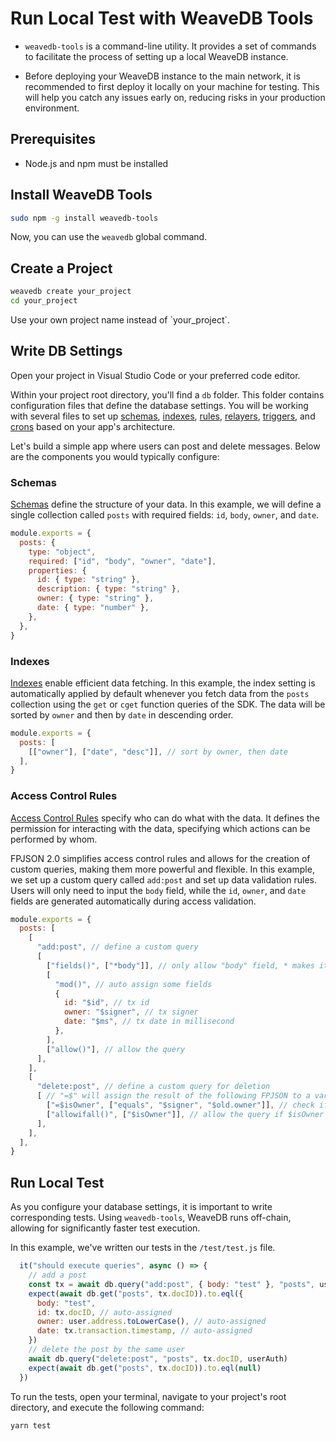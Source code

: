 
# Run Local Test with WeaveDB Tools

- `weavedb-tools` is a command-line utility. It provides a set of commands to facilitate the process of setting up a local WeaveDB instance.

- Before deploying your WeaveDB instance to the main network, it is recommended to first deploy it locally on your machine for testing. This will help you catch any issues early on, reducing risks in your production environment.

## Prerequisites

- Node.js and npm must be installed

## Install WeaveDB Tools

```bash copy
sudo npm -g install weavedb-tools
```

Now, you can use the `weavedb` global command.

## Create a Project

```bash copy
weavedb create your_project
cd your_project
```

<Callout type="info" emoji="💡">
Use your own project name instead of `your_project`.
</Callout>

## Write DB Settings

Open your project in Visual Studio Code or your preferred code editor.

Within your project root directory, you'll find a `db` folder. This folder contains configuration files that define the database settings. You will be working with several files to set up [schemas](/sdk/schemas), [indexes](/sdk/indexes), [rules](/sdk/rules), [relayers](/sdk/relayers), [triggers](/sdk/triggers), and [crons](/sdk/crons) based on your app's architecture.

Let's build a simple app where users can post and delete messages. Below are the components you would typically configure:

### Schemas

[Schemas](/sdk/schemas) define the structure of your data. In this example, we will define a single collection called `posts` with required fields: `id`, `body`, `owner`, and `date`.

```js copy filename="/db/schemas.js"
module.exports = {
  posts: {
    type: "object",
    required: ["id", "body", "owner", "date"],
    properties: {
      id: { type: "string" },
      description: { type: "string" },
      owner: { type: "string" },
      date: { type: "number" },
    },
  },
}
```

### Indexes

[Indexes](/sdk/indexes) enable efficient data fetching. In this example, the index setting is automatically applied by default whenever you fetch data from the `posts` collection using the `get` or `cget` function queries of the SDK. The data will be sorted by `owner` and then by `date` in descending order.

```js copy filename="/db/indexes.js"
module.exports = {
  posts: [
    [["owner"], ["date", "desc"]], // sort by owner, then date
  ],
}
```

### Access Control Rules

[Access Control Rules](/sdk/rules) specify who can do what with the data. It defines the permission for interacting with the data, specifying which actions can be performed by whom.

FPJSON 2.0 simplifies access control rules and allows for the creation of custom queries, making them more powerful and flexible. In this example, we set up a custom query called `add:post` and set up data validation rules. Users will only need to input the `body` field, while the `id`, `owner`, and `date` fields are generated automatically during access validation.

```js copy filename="/db/rules.js"
module.exports = {
  posts: [
    [
      "add:post", // define a custom query
      [
        ["fields()", ["*body"]], // only allow "body" field, * makes it mandatory
        [
          "mod()", // auto assign some fields
          {
            id: "$id", // tx id
            owner: "$signer", // tx signer
            date: "$ms", // tx date in millisecond
          },
        ],
        ["allow()"], // allow the query
      ],
    ],
    [
      "delete:post", // define a custom query for deletion
      [ // "=$" will assign the result of the following FPJSON to a variable
        ["=$isOwner", ["equals", "$signer", "$old.owner"]], // check if signer is data owner
        ["allowifall()", ["$isOwner"]], // allow the query if $isOwner is true
      ],
    ],
  ],
}
```

## Run Local Test

As you configure your database settings, it is important to write corresponding tests. Using `weavedb-tools`, WeaveDB runs off-chain, allowing for significantly faster test execution.

In this example, we've written our tests in the `/test/test.js` file.

```js copy filename="/test/test.js"
  it("should execute queries", async () => {
    // add a post
    const tx = await db.query("add:post", { body: "test" }, "posts", userAuth)
    expect(await db.get("posts", tx.docID)).to.eql({
      body: "test",
      id: tx.docID, // auto-assigned
      owner: user.address.toLowerCase(), // auto-assigned
      date: tx.transaction.timestamp, // auto-assigned
    })
    // delete the post by the same user
    await db.query("delete:post", "posts", tx.docID, userAuth)
    expect(await db.get("posts", tx.docID)).to.eql(null)
  })
```

To run the tests, open your terminal, navigate to your project's root directory, and execute the following command:

```bash copy
yarn test
```